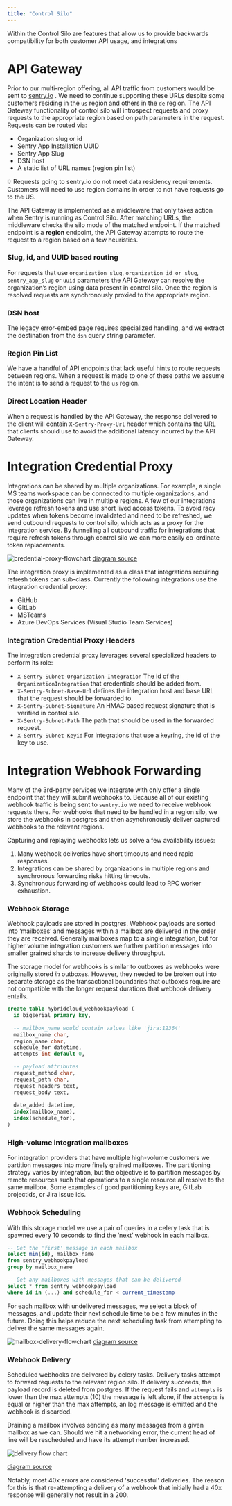 ```yaml
---
title: "Control Silo"
---
```


Within the Control Silo are features that allow us to provide backwards compatibility for both customer API usage, and integrations

# API Gateway

Prior to our multi-region offering, all API traffic from customers would be sent to [sentry.io](http://sentry.io) . We need to continue supporting these URLs despite some customers residing in the `us` region and others in the `de` region. The API Gateway functionality of control silo will introspect requests and proxy requests to the appropriate region based on path parameters in the request. Requests can be routed via:

- Organization slug or id
- Sentry App Installation UUID
- Sentry App Slug
- DSN host
- A static list of URL names (region pin list)

<Alert level="info">
💡 Requests going to sentry.io do not meet data residency requirements. Customers will need to use region domains in order to not have requests go to the US.
</Alert>

The API Gateway is implemented as a middleware that only takes action when Sentry is running as Control Silo. After matching URLs, the middleware checks the silo mode of the matched endpoint. If the matched endpoint is a **region** endpoint, the API Gateway attempts to route the request to a region based on a few heuristics.

### Slug, id, and UUID based routing

For requests that use `organization_slug`, `organization_id_or_slug`, `sentry_app_slug` or `uuid` parameters the API Gateway can resolve the organization’s region using data present in control silo. Once the region is resolved requests are synchronously proxied to the appropriate region.

### DSN host

The legacy error-embed page requires specialized handling, and we extract the
destination from the `dsn` query string parameter.

### Region Pin List

We have a handful of API endpoints that lack useful hints to route requests between regions. When a request is made to one of these paths we assume the intent is to send a request to the `us` region.

### Direct Location Header

When a request is handled by the API Gateway, the response delivered to the client will contain `X-Sentry-Proxy-Url` header which contains the URL that clients should use to avoid the additional latency incurred by the API Gateway.

# Integration Credential Proxy

Integrations can be shared by multiple organizations. For example, a single MS teams workspace can be connected to multiple organizations, and those organizations can live in multiple regions. A few of our integrations leverage refresh tokens and use short lived access tokens. To avoid racy updates when tokens become invalidated and need to be refreshed, we send outbound requests to control silo, which acts as a proxy for the integration service. By funnelling all outbound traffic for integrations that require refresh tokens through control silo we can more easily co-ordinate token replacements.

![credential-proxy-flowchart](https://mermaid.ink/svg/pako:eNqdk01uwjAQha8y9RoukAWbdsumdOnNKH4Bq_GY2hNBhbh7DUnURJFA7c4ave_Nry-mjg6mMhlfHaTGm-d94mDFCtcaE71j76PsfBvHyGsUTbGdhrb5AxzyjfrV03qzmeAVZYgjn3MH4hZJF-KJMy3lpJFC1j7RVLpE28gFFUXpRUsGClB2rPwMZDfn6gQHUc9tvqVPtyllXboMAxirlqi-8XXvMUB08nqYGloZqfWyEI2fEML56Avw8ihhQpOQDz3x0LPIjlEyng2hO5ZRgXLZLNzo-5eO750KTv-vaX46M51ZmYAU2LtythcrRNboAQHWVOXp0HDXqjVWrkXKncbdt9Sm0tRhZfrehis3VVP2UKJwvjS77b_C_UdcfwDQFR3U)
[diagram source](https://mermaid.live/edit#pako:eNqdk01uwjAQha8y9RoukAWbdsumdOnNKH4Bq_GY2hNBhbh7DUnURJFA7c4ave_Nry-mjg6mMhlfHaTGm-d94mDFCtcaE71j76PsfBvHyGsUTbGdhrb5AxzyjfrV03qzmeAVZYgjn3MH4hZJF-KJMy3lpJFC1j7RVLpE28gFFUXpRUsGClB2rPwMZDfn6gQHUc9tvqVPtyllXboMAxirlqi-8XXvMUB08nqYGloZqfWyEI2fEML56Avw8ihhQpOQDz3x0LPIjlEyng2hO5ZRgXLZLNzo-5eO750KTv-vaX46M51ZmYAU2LtythcrRNboAQHWVOXp0HDXqjVWrkXKncbdt9Sm0tRhZfrehis3VVP2UKJwvjS77b_C_UdcfwDQFR3U)

The integration proxy is implemented as a class that integrations requiring refresh tokens can sub-class. Currently the following integrations use the integration credential proxy:

- GitHub
- GitLab
- MSTeams
- Azure DevOps Services (Visual Studio Team Services)

### Integration Credential Proxy Headers

The integration credential proxy leverages several specialized headers to perform its role:

- `X-Sentry-Subnet-Organization-Integration` The id of the `OrganizationIntegration` that credentials should be added from.
- `X-Sentry-Subnet-Base-Url` defines the integration host and base URL that the request should be forwarded to.
- `X-Sentry-Subnet-Signature` An HMAC based request signature that is verified in control silo.
- `X-Sentry-Subnet-Path` The path that should be used in the forwarded request.
- `X-Sentry-Subnet-Keyid` For integrations that use a keyring, the id of the key to use.

# Integration Webhook Forwarding

Many of the 3rd-party services we integrate with only offer a single endpoint that they will submit webhooks to. Because all of our existing webhook traffic is being sent to `sentry.io` we need to receive webhook requests there. For webhooks that need to be handled in a region silo, we store the webhooks in postgres and then asynchronously deliver captured webhooks to the relevant regions.

Capturing and replaying webhooks lets us solve a few availability issues:

1. Many webhook deliveries have short timeouts and need rapid responses.
2. Integrations can be shared by organizations in multiple regions and synchronous forwarding risks hitting timeouts.
3. Synchronous forwarding of webhooks could lead to RPC worker exhaustion.

### Webhook Storage

Webhook payloads are stored in postgres. Webhook payloads are sorted into ‘mailboxes’ and messages within a mailbox are delivered in the order they are received. Generally mailboxes map to a single integration, but for higher volume integration customers we further partition messages into smaller grained shards to increase delivery throughput.

The storage model for webhooks is similar to outboxes as webhooks were originally stored *in* outboxes. However, they needed to be broken out into separate storage as the transactional boundaries that outboxes require are not compatible with the longer request durations that webhook delivery entails.

```sql
create table hybridcloud_webhookpayload (
  id bigserial primary key,
  
  -- mailbox_name would contain values like 'jira:12364'
  mailbox_name char,
  region_name char,
  schedule_for datetime,
  attempts int default 0,

  -- payload attributes
  request_method char,
  request_path char,
  request_headers text,
  request_body text,
  
  date_added datetime,
  index(mailbox_name),
  index(schedule_for),
)
```

### High-volume integration mailboxes

For integration providers that have multiple high-volume customers we partition messages into more finely grained mailboxes. The partitioning strategy varies by integration, but the objective is to partition messages by remote resources such that operations to a single resource all resolve to the same mailbox. Some examples of good partitioning keys are, GitLab projectids, or Jira issue ids.

### Webhook Scheduling

With this storage model we use a pair of queries in a celery task that is spawned every 10 seconds to find the ‘next’ webhook in each mailbox.

```sql
-- Get the 'first' message in each mailbox
select min(id), mailbox_name 
from sentry_webhookpayload
group by mailbox_name

-- Get any mailboxes with messages that can be delivered
select * from sentry_webhookpayload 
where id in (...) and schedule_for < current_timestamp
```

For each mailbox with undelivered messages, we select a block of messages, and update their next schedule time to be a few minutes in the future. Doing this helps reduce the next scheduling task from attempting to deliver the same messages again.

![mailbox-delivery-flowchart](https://mermaid.ink/svg/#pako:eNqNUTtyAzEIvQpD7VxgCzdJm2pbNXjF2owl2EjIn_H47lFiJ5OkcTrgfWB4F5wsMg5Y-a2xTvwitC2UgwZdqLhMspA6PJt6sQSjJPvAfvbwtF7_IsAAs2iETJI2duIKR_EdZK6Vtlz_o07OBaz5X4-5eSsMkZMcuJwfW7UlkjMon_xbBS6ZYbYCvrtDm2TT_rHbuNBRwanuwQ1iIVGgrxuD4gozl97G_tFLUICAfUXmgEMvI8_UkgcMeu1Uam7jWSccvDRe4e3UewA4zJRqn3IUt_J6S-kzrOs7BGObcw)
[diagram source](https://mermaid.live/edit#pako:eNqNUTtyAzEIvQpD7VxgCzdJm2pbNXjF2owl2EjIn_H47lFiJ5OkcTrgfWB4F5wsMg5Y-a2xTvwitC2UgwZdqLhMspA6PJt6sQSjJPvAfvbwtF7_IsAAs2iETJI2duIKR_EdZK6Vtlz_o07OBaz5X4-5eSsMkZMcuJwfW7UlkjMon_xbBS6ZYbYCvrtDm2TT_rHbuNBRwanuwQ1iIVGgrxuD4gozl97G_tFLUICAfUXmgEMvI8_UkgcMeu1Uam7jWSccvDRe4e3UewA4zJRqn3IUt_J6S-kzrOs7BGObcw)

### Webhook Delivery

Scheduled webhooks are delivered by celery tasks. Delivery tasks attempt to forward requests to the relevant region silo. If delivery succeeds, the payload record is deleted from postgres. If the request fails and  `attempts` is lower than the max attempts (10) the message is left alone, if the `attempts` is equal or higher than the max attempts, an log message is emitted and the webhook is discarded.

Draining a mailbox involves sending as many messages from a given mailbox as we can. Should we hit a networking error, the current head of line will be rescheduled and have its attempt number increased.

![delivery flow chart](https://mermaid.ink/svg/pako:eNqNUrFuAjEM_RUrM1SoapcbWIq6dYE1i0l8XETOviYOokL8e8NBK5CQYIkS-eW9Z_sdjBNPpjGZvguxo0XATcLe8oBJgwsDssKHsCaJsApRbitL2gThS8HyNRCm8_nNT2jgk9R10BF6WEdxW5AWegxxLXvLUWSAVhJhxfSUM27IMsAj0tBCJ7KFkAHXsqPKuAdUpX7QDJ4iKb3cJbpyX3kWFMOO0khWm1GMCrk4V52cnnADn94x8jqbTd9m-zP4keuzr38xipmAUpL0nNb7SQfgiemwS9RT3dVlJIDsIVF2HfkSaRRnb3k8LJuJ6SnVpfiaisNJwxrtKoM1Tb16arFEtcbysUKxqKx-2JlGU6GJKYNH_QuRaVqsbU0M-aCSvs5JGwN3_AUkRNw7)

[diagram source](https://mermaid.live/edit#pako:eNqNUrFuAjEM_RUrM1SoapcbWIq6dYE1i0l8XETOviYOokL8e8NBK5CQYIkS-eW9Z_sdjBNPpjGZvguxo0XATcLe8oBJgwsDssKHsCaJsApRbitL2gThS8HyNRCm8_nNT2jgk9R10BF6WEdxW5AWegxxLXvLUWSAVhJhxfSUM27IMsAj0tBCJ7KFkAHXsqPKuAdUpX7QDJ4iKb3cJbpyX3kWFMOO0khWm1GMCrk4V52cnnADn94x8jqbTd9m-zP4keuzr38xipmAUpL0nNb7SQfgiemwS9RT3dVlJIDsIVF2HfkSaRRnb3k8LJuJ6SnVpfiaisNJwxrtKoM1Tb16arFEtcbysUKxqKx-2JlGU6GJKYNH_QuRaVqsbU0M-aCSvs5JGwN3_AUkRNw7)

Notably, most 40x errors are considered 'successful' deliveries. The reason for this is that re-attempting a delivery of a webhook that initially had a 40x response will generally not result in a 200.

